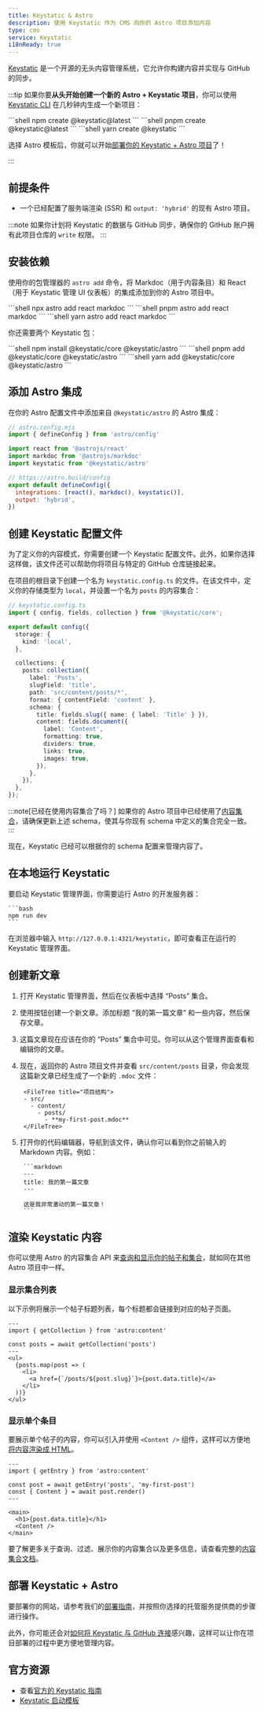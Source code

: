 ```yaml
---
title: Keystatic & Astro
description: 使用 Keystatic 作为 CMS 向你的 Astro 项目添加内容
type: cms
service: Keystatic
i18nReady: true
---
```


[Keystatic](https://keystatic.com/) 是一个开源的无头内容管理系统，它允许你构建内容并实现与 GitHub 的同步。

:::tip
如果你要**从头开始创建一个新的 Astro + Keystatic 项目**，你可以使用 [Keystatic CLI](https://keystatic.com/docs/quick-start#keystatic-cli) 在几秒钟内生成一个新项目：

<PackageManagerTabs>
  <Fragment slot="npm">
  ```shell
  npm create @keystatic@latest
  ```
  </Fragment>
  <Fragment slot="pnpm">
  ```shell
  pnpm create @keystatic@latest
  ```
  </Fragment>
  <Fragment slot="yarn">
  ```shell
  yarn create @keystatic
  ```
  </Fragment>
</PackageManagerTabs>

选择 Astro 模板后，你就可以开始[部署你的 Keystatic + Astro 项目](#deploying-keystatic--astro)了！

:::

## 前提条件

- 一个已经配置了服务端渲染 (SSR) 和 `output: 'hybrid'` 的现有 Astro 项目。

:::note
如果你计划将 Keystatic 的数据与 GitHub 同步，确保你的 GitHub 账户拥有此项目仓库的 `write` 权限。
:::

## 安装依赖

使用你的包管理器的 `astro add` 命令，将 Markdoc（用于内容条目）和 React（用于 Keystatic 管理 UI 仪表板）的集成添加到你的 Astro 项目中。

<PackageManagerTabs>
  <Fragment slot="npm">
  ```shell
  npx astro add react markdoc
  ```
  </Fragment>
  <Fragment slot="pnpm">
  ```shell
  pnpm astro add react markdoc
  ```
  </Fragment>
  <Fragment slot="yarn">
  ```shell
  yarn astro add react markdoc
  ```
  </Fragment>
</PackageManagerTabs>

你还需要两个 Keystatic 包：

<PackageManagerTabs>
  <Fragment slot="npm">
  ```shell
  npm install @keystatic/core @keystatic/astro
  ```
  </Fragment>
  <Fragment slot="pnpm">
  ```shell
  pnpm add @keystatic/core @keystatic/astro
  ```
  </Fragment>
  <Fragment slot="yarn">
  ```shell
  yarn add @keystatic/core @keystatic/astro
  ```
  </Fragment>
</PackageManagerTabs>

## 添加 Astro 集成

在你的 Astro 配置文件中添加来自 `@keystatic/astro` 的 Astro 集成：

```js  ins={6} ins=", keystatic()"
// astro.config.mjs
import { defineConfig } from 'astro/config'

import react from '@astrojs/react'
import markdoc from '@astrojs/markdoc'
import keystatic from '@keystatic/astro'

// https://astro.build/config
export default defineConfig({
  integrations: [react(), markdoc(), keystatic()],
  output: 'hybrid',
})
```

## 创建 Keystatic 配置文件

为了定义你的内容模式，你需要创建一个 Keystatic 配置文件。此外，如果你选择这样做，该文件还可以帮助你将项目与特定的 GitHub 仓库链接起来。

在项目的根目录下创建一个名为 `keystatic.config.ts` 的文件。在该文件中，定义你的存储类型为 `local`，并设置一个名为 `posts` 的内容集合：

```ts {8-25}
// keystatic.config.ts
import { config, fields, collection } from '@keystatic/core';

export default config({
  storage: {
    kind: 'local',
  },

  collections: {
    posts: collection({
      label: 'Posts',
      slugField: 'title',
      path: 'src/content/posts/*',
      format: { contentField: 'content' },
      schema: {
        title: fields.slug({ name: { label: 'Title' } }),
        content: fields.document({
          label: 'Content',
          formatting: true,
          dividers: true,
          links: true,
          images: true,
        }),
      },
    }),
  },
});
```

:::note[已经在使用内容集合了吗？]
如果你的 Astro 项目中已经使用了[内容集合](/zh-cn/guides/content-collections/#定义集合)，请确保更新上述 schema，使其与你现有 schema 中定义的集合完全一致。
:::

现在，Keystatic 已经可以根据你的 schema 配置来管理内容了。

## 在本地运行 Keystatic

要启动 Keystatic 管理界面，你需要运行 Astro 的开发服务器：

    ```bash
    npm run dev
    ```

在浏览器中输入 `http://127.0.0.1:4321/keystatic`，即可查看正在运行的 Keystatic 管理界面。


## 创建新文章

1. 打开 Keystatic 管理界面，然后在仪表板中选择 “Posts” 集合。

2. 使用按钮创建一个新文章。添加标题 “我的第一篇文章” 和一些内容，然后保存文章。
 
3. 这篇文章现在应该在你的 “Posts” 集合中可见。你可以从这个管理界面查看和编辑你的文章。
 
4. 现在，返回你的 Astro 项目文件并查看 `src/content/posts` 目录，你会发现这篇新文章已经生成了一个新的 `.mdoc` 文件：

		<FileTree title="项目结构">
		- src/
		  - content/
		    - posts/
		      - **my-first-post.mdoc**
		</FileTree>

5. 打开你的代码编辑器，导航到该文件，确认你可以看到你之前输入的 Markdown 内容。例如：

		```markdown
		---
		title: 我的第一篇文章
		---
		
		这是我非常激动的第一篇文章！
		```

## 渲染 Keystatic 内容

你可以使用 Astro 的内容集合 API 来[查询和显示你的帖子和集合](/zh-cn/guides/content-collections/#查询集合)，就如同在其他 Astro 项目中一样。

### 显示集合列表

以下示例将展示一个帖子标题列表，每个标题都会链接到对应的帖子页面。

```tsx {4}
---
import { getCollection } from 'astro:content'

const posts = await getCollection('posts')
---
<ul>
  {posts.map(post => (
    <li>
      <a href={`/posts/${post.slug}`}>{post.data.title}</a>
    </li>
  ))}
</ul>
```

### 显示单个条目

要展示单个帖子的内容，你可以引入并使用 `<Content />` 组件，这样可以方便地[将内容渲染成 HTML](/zh-cn/guides/content-collections/#将内容渲染成-html)。

```tsx {4-5}
---
import { getEntry } from 'astro:content'

const post = await getEntry('posts', 'my-first-post')
const { Content } = await post.render()
---

<main>
  <h1>{post.data.title}</h1>
  <Content />
</main>

```

要了解更多关于查询、过滤、展示你的内容集合以及更多信息，请查看完整的[内容集合文档](/zh-cn/guides/content-collections/)。
## 部署 Keystatic + Astro

要部署你的网站，请参考我们的[部署指南](/zh-cn/guides/deploy/)，并按照你选择的托管服务提供商的步骤进行操作。

此外，你可能还会对[如何将 Keystatic 与 GitHub 连接](https://keystatic.com/docs/connect-to-github)感兴趣，这样可以让你在项目部署的过程中更方便地管理内容。

## 官方资源

- 查看[官方的 Keystatic 指南](https://keystatic.com/docs/installation-astro)
- [Keystatic 启动模板](https://github.com/Thinkmill/keystatic/tree/main/templates/astro)


